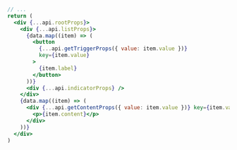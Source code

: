 ```jsx {13}
// ...
return (
  <div {...api.rootProps}>
    <div {...api.listProps}>
      {data.map((item) => (
        <button
          {...api.getTriggerProps({ value: item.value })}
          key={item.value}
        >
          {item.label}
        </button>
      ))}
      <div {...api.indicatorProps} />
    </div>
    {data.map((item) => (
      <div {...api.getContentProps({ value: item.value })} key={item.value}>
        <p>{item.content}</p>
      </div>
    ))}
  </div>
)
```
